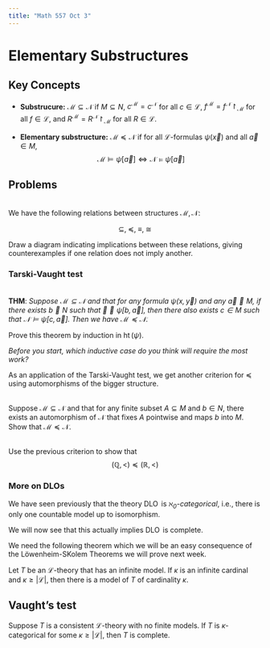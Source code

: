 ```yaml
---
title: "Math 557 Oct 3"
---
```


# Elementary Substructures

## Key Concepts

- **Substrucure:** $\mathcal{M} \subseteq \mathcal{N}$ if $M \subseteq N$, $c^{\mathcal{M}} = c^{\mathcal{N}}$ for all $c \in \mathcal{L}$, $f^{\mathcal{M}} = f^{\mathcal{N}}\upharpoonright_{\mathcal{M}}$ for all $f \in \mathcal{L}$, and $R^{\mathcal{M}} = R^{\mathcal{N}}\upharpoonright_{\mathcal{M}}$ for all $R \in \mathcal{L}$.

- **Elementary substructure:** $\mathcal{M} \preceq \mathcal{N}$ if for all $\mathcal{L}$-formulas $\psi(\vec{x})$ and all $\vec{a} \in M$,
$$
\mathcal{M} \models \psi[\vec{a}] \iff \mathcal{N} \models \psi[\vec{a}]
$$

## Problems

:::{#exr-}
\
We have the following relations between structures $\mathcal{M}, \mathcal{N}$:

$$\subseteq, \; \preceq, \;\equiv, \;\cong$$

Draw a diagram indicating implications between these relations, giving counterexamples if one relation does not imply another.
:::

<!-- elementary embedding
Cantor-Schröder-Bernstein? -->

### Tarski-Vaught test

::: {#exr-}
\
**THM**: *Suppose $\mathcal{M} \subseteq \mathcal{N}$ and that for any formula $\psi(x, \vec{y})$ and any $\vec{a} \in M$, if there exists $b \in N$ such that $\mathcal{N} \models \psi[b, \vec{a}]$, then there also exists $c \in M$ such that $\mathcal{N} \models \psi[c, \vec{a}]$. Then we have $\mathcal{M} \preceq \mathcal{N}$.*

Prove this theorem by induction in $\operatorname{ht}(\psi)$.

*Before you start, which inductive case do you think will require the most work?*
:::

As an application of the Tarski-Vaught test, we get another criterion for $\preceq$ using automorphisms of the bigger structure.

::: {#exr-} 
\
Suppose $\mathcal{M} \subseteq \mathcal{N}$ and that for any finite subset $A \subseteq M$ and $b \in N$, there exists an automorphism of $\mathcal{N}$ that fixes $A$ pointwise and maps $b$ into $M$. Show that $\mathcal{M} \preceq \mathcal{N}$.
:::

::: {#exr-}
\
Use the previous criterion to show that
$$
(\mathbb{Q}, <) \preceq (\mathbb{R}, <)
$$
:::


### More on DLOs

We have seen previously that the theory $\operatorname{DLO}$ is *$\aleph_0$-categorical*, i.e., there is only one countable model up to isomorphism.

We will now see that this actually implies $\operatorname{DLO}$ is complete.

We need the following theorem which we will be an easy consequence of the Löwenheim-SKolem Theorems we will prove next week.

::: {#thm-}
Let $T$ be an $\mathcal{L}$-theory that has an infinite model. If $\kappa$ is an
infinite cardinal and $\kappa \geq |\mathcal{L}|$, then there is a model of $T$ of cardinality $\kappa$.
:::

::: {#exr-}
## Vaught's test

Suppose $T$ is a consistent $\mathcal{L}$-theory with no finite models. If $T$ is $\kappa$-categorical for some $\kappa \geq |\mathcal{L}|$, then $T$ is complete.
:::

